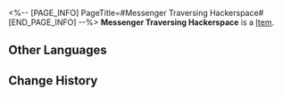 <%-- [PAGE_INFO]
PageTitle=#Messenger Traversing Hackerspace#
[END_PAGE_INFO] --%>
{{Item Infobox
|id          = 81142
|image       = Item Messenger Traversing Hackerspace.png
|type        = 
|invCategory = 
|rarity      = 3
|effect      = 
|description = 
}}
'''Messenger Traversing Hackerspace''' is a [[Item]].

==Other Languages==
{{Other Languages
|en   = Messenger Traversing Hackerspace
|zhs  = 骇域漫游的信使
|zht  = 駭域漫遊的信使
|ja   = 仮想空間を漫遊するメッセンジャー
|ko   = 가상공간을 누비는 메신저
|es   = Mensajero del espacio hackeado
|fr   = Messager du hackerspace
|ru   = Вестник, блуждающий в хакерском пространстве
|th   = Messenger Traversing Hackerspace
|vi   = Tín Sứ Du Ngoạn Không Gian Hacker
|de   = Bote im Hackerspace
|id   = Messenger Traversing Hackerspace
|pt   = Mensageira Atravessando o Hackerspace
}}

==Change History==
{{Change History|2.0}}